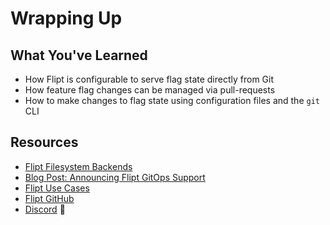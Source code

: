 # Wrapping Up

## What You've Learned

- How Flipt is configurable to serve flag state directly from Git
- How feature flag changes can be managed via pull-requests
- How to make changes to flag state using configuration files and the `git` CLI

## Resources

- [Flipt Filesystem Backends](https://www.flipt.io/docs/experimental/filesystem-backends)
- [Blog Post: Announcing Flipt GitOps Support](https://www.flipt.io/blog/gitops-announcement)
- [Flipt Use Cases](https://www.flipt.io/docs/usecases)
- [Flipt GitHub](https://github.com/flipt-io/flipt)
- [Discord](https://www.flipt.io/discord) 👾
